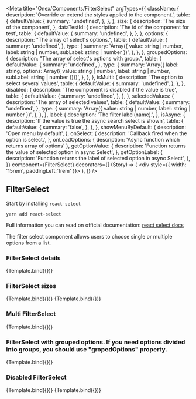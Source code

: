 

<Meta
  title="Onex/Components/FilterSelect"
  argTypes={{
    className: {
      description: 'Override or extend the styles applied to the component.',
      table: {
        defaultValue: {
          summary: 'undefined',
        },
      },
    },
    size: {
      description: 'The size of the component',
    },
    dataTestId: {
      description: 'The id of the component for test',
      table: {
        defaultValue: {
          summary: 'undefined',
        },
      },
    },
    options: {
      description: "The array of select's options.",
      table: {
        defaultValue: {
          summary: 'undefined',
        },
        type: {
          summary:
            'Array({ value: string | number, label: string | number, subLabel: string | number })',
        },
      },
    },
    groupedOptions: {
      description: "The array of select's options with group.",
      table: {
        defaultValue: {
          summary: 'undefined',
        },
        type: {
          summary:
            'Array({ label: string, options: Array({ value: string | number, label: string | number, subLabel: string | number })})',
        },
      },
    },
    isMulti: {
      description: 'The option to select several values',
      table: {
        defaultValue: {
          summary: 'undefined',
        },
      },
    },
    disabled: {
      description: 'The component is disabled if the value is true',
      table: {
        defaultValue: {
          summary: 'undefined',
        },
      },
    },
    selectedValues: {
      description: 'The array of selected values',
      table: {
        defaultValue: {
          summary: 'undefined',
        },
        type: {
          summary: 'Array({ value: string | number, label: string | number })',
        },
      },
    },
    label: {
      description: 'The filter label(name).',
    },
    isAsync: {
      description: 'If the value is true the async search select is shown',
      table: {
        defaultValue: {
          summary: 'false',
        },
      },
    },
    showMenuByDefault: {
      description: 'Open menu by default',
    },
    onSelect: {
      description: 'Callback fired when the option is select.',
    },
    onLoadOptions: { description: 'Async function which returns array of options' },
    getOptionValue: {
      description: 'Function returns the value of selected option in async Select',
    },
    getOptionLabel: {
      description: 'Function returns the label of selected option in async Select',
    },
  }}
  component={FilterSelect}
  decorators={[
    (Story) => (
      <div style={{ width: '15rem', paddingLeft:'1rem' }}>
        <Story />
      </div>
    ),
  ]}
/>


## FilterSelect

Start by installing <code>react-select</code>

<code>yarn add react-select</code>

Full information you can read on official documentation: <a href="https://react-select.com/home" target="_blank" rel="noreferrer">react select docs</a>

The filter select component allows users to choose single or multiple options from a list.

### FilterSelect details

<Canvas>
  <Story
    name="Demo"
    padding="10px"
    height="40rem"
    args={{
      label: 'Study',
      size: 'md',
      className: 'filter-select-demo',
      dataTestId: 'filter-select-demo',
      groupedOptions: [
        {
          label: 'AstraZeneca',
          options: [
            {
              value: 'ClinicalEvaluation',
              label: 'Clinical and Radiological Evaluation of Patients With test test',
            },
            {
              value: 'CulinaryMedicine',
              label: 'Culinary Medicine vs. Nutrition Education in Diabetes test test',
            },
          ],
        },
        {
          label: 'Moderna',
          options: [
            {
              value: 'EffectAstaxanthin',
              label: 'Effect of Astaxanthin on the Patients With Alzheimer Test test test',
            },
            {
              value: 'EffectivenessKinesio',
              label: 'Effectiveness of Kinesio Tapping for the Treatment of',
            },
            { value: 'ExerciseViral', label: 'Exercise and Total Viral Immunity' },
          ],
        },
        {
          label: 'Pfizer',
          options: [
            {
              value: 'MinimallyInvasive',
              label: 'Minimally Invasive Surgical Epilepsy Trial for Temporal Test test',
            },
            {
              value: 'ProbioticStreptococcus',
              label: 'Probiotic Streptococcus Salivarius K12',
            },
          ],
        },
      ],
      isMulti: true,
      showMenuByDefault: false,
      selectedValues: [],
    }}
  >
    {Template.bind({})}
  </Story>
</Canvas>

<ArgsTable story="Demo" />

### FilterSelect sizes

<Canvas>
  <Story
    name="Small"
    height="28rem"
    args={{
      label:'Country',
      size: 'sm',
      className: 'filter-select-small',
      dataTestId: 'filter-select-test-id',
      options: [
        { value: 'albania', label: 'Albania' },
        { value: 'belgium', label: 'Belgium' },
        { value: 'canada', label: 'Canada' },
      ],
    }}
  >
    {Template.bind({})}
  </Story>
  <Story
    name="Medium"
    height="28rem"
    args={{
      label:'Country',
      size: 'md',
      className: 'filter-select-medium',
      dataTestId: 'filter-select-test-id',
      options: [
        { value: 'albania', label: 'Albania' },
        { value: 'belgium', label: 'Belgium' },
        { value: 'canada', label: 'Canada' },
      ],
    }}
  >
    {Template.bind({})}
  </Story>
</Canvas>


### Multi FilterSelect

<Canvas>
  <Story
    name="Multi"
    height="28rem"
    args={{
      label:'Country',
      isMulti: true,
      size: 'md',
      className: 'filter-select-small',
      dataTestId: 'filter-select-test-id',
      options: [
        { value: 'albania', label: 'Albania' },
        { value: 'belgium', label: 'Belgium' },
        { value: 'canada', label: 'Canada' },
        {value: 'brazil', label:'Brazil' },
        {value: 'bulgaria', label:'Bulgaria' }
      ],
    }}
  >
    {Template.bind({})}
  </Story>
</Canvas>

### FilterSelect with grouped options. If you need options divided into groups, you should use "gropedOptions" property.

<Canvas>
  <Story
    name="Grouped"
    height="35rem"
    args={{
      label:'Country',
      isMulti: true,
      size: 'md',
      className: 'filter-select-small',
      dataTestId: 'filter-select-test-id',
      groupedOptions: [
        {
          label: 'Europe',
          options: [
            { value: 'belgium', label: 'Belgium' },
            { value: 'germany', label: 'Germany' },
            { value: 'france', label: 'France' },
            { value: 'poland', label: 'Poland' },
          ]
        },
        {
          label: 'Asia',
          options: [
            { value: 'japan', label: 'Japan' },
            { value: 'china', label: 'China' },
            { value: 'india', label: 'India' },
            { value: 'singapore', label: 'Singapore' },
          ]
        },
      ],
    }}
  >
    {Template.bind({})}
  </Story>
</Canvas>

### Disabled FilterSelect

<Canvas>
  <Story
    name="Disabled"
    height="28rem"
    args={{
      label:'Country',
      size: 'sm',
      disabled: true,
      className: 'filter-select-small',
      dataTestId: 'filter-select-test-id',
      options: [
        { value: 'albania', label: 'Albania' },
        { value: 'belgium', label: 'Belgium' },
        { value: 'canada', label: 'Canada' },
      ],
    }}
  >
    {Template.bind({})}
  </Story>
  <Story
    name="DisabledSelected"
    height="28rem"
    args={{
      label:'Country',
      size: 'md',
      disabled: true,
      className: 'filter-select-medium',
      dataTestId: 'filter-select-test-id',
      selectedValues: [
        { value: 'albania', label: 'Albania' },
      ],
      options: [
        { value: 'albania', label: 'Albania' },
        { value: 'belgium', label: 'Belgium' },
        { value: 'canada', label: 'Canada' },
      ],
    }}
  >
    {Template.bind({})}
  </Story>
</Canvas>



